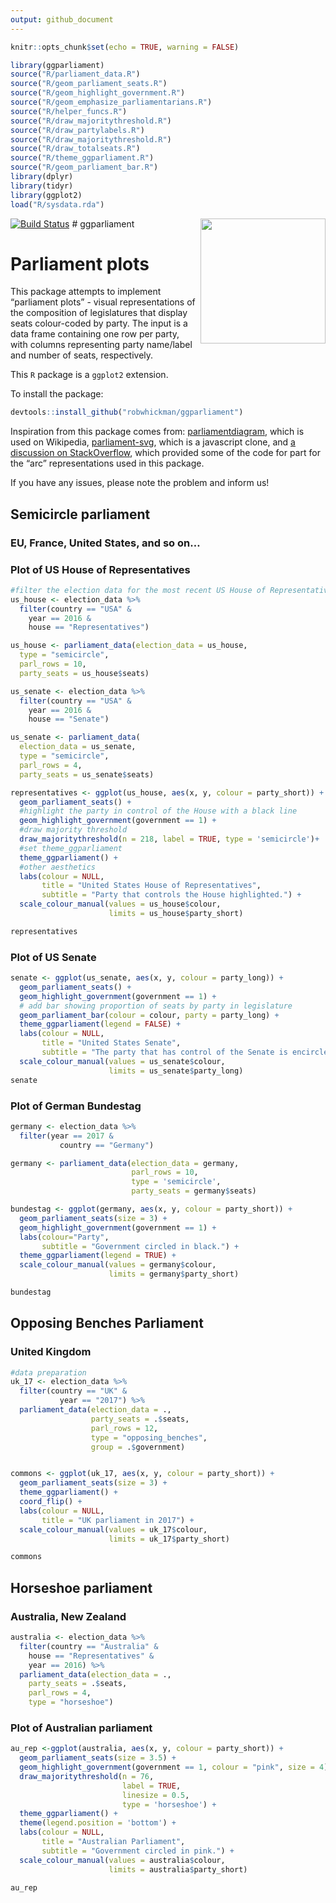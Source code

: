 ```yaml
---
output: github_document
---
```


<!-- README.md is generated from README.Rmd. Please edit that file -->


```r
knitr::opts_chunk$set(echo = TRUE, warning = FALSE)

library(ggparliament)
source("R/parliament_data.R")
source("R/geom_parliament_seats.R")
source("R/geom_highlight_government.R")
source("R/geom_emphasize_parliamentarians.R")
source("R/helper_funcs.R")
source("R/draw_majoritythreshold.R")
source("R/draw_partylabels.R")
source("R/draw_majoritythreshold.R")
source("R/draw_totalseats.R")
source("R/theme_ggparliament.R")
source("R/geom_parliament_bar.R")
library(dplyr)
library(tidyr)
library(ggplot2)
load("R/sysdata.rda")
```
[![Build Status](https://travis-ci.org/RobWHickman/ggparliament.svg?branch=final_presubmission_cleaning)](https://travis-ci.org/RobWHickman/ggparliament)
# ggparliament <img src = "figure/HexSticker.png" align = "right" width = "200"/>

# Parliament plots


This package attempts to implement "parliament plots" - visual representations of the composition of legislatures that display seats colour-coded by party. The input is a data frame containing one row per party, with columns representing party name/label and number of seats, respectively.

This `R` package is a `ggplot2` extension.

To install the package:
```r
devtools::install_github("robwhickman/ggparliament")
```

Inspiration from this package comes from: [parliamentdiagram](https://github.com/slashme/parliamentdiagram), which
is used on Wikipedia, [parliament-svg](https://github.com/juliuste/parliament-svg), which is a javascript clone, and [a discussion on StackOverflow](http://stackoverflow.com/questions/42729174/creating-a-half-donut-or-parliamentary-seating-chart), which provided some of the code for part for the "arc" representations used in this package.


If you have any issues, please note the problem and inform us!

## Semicircle parliament

### EU, France, United States, and so on...


### Plot of US House of Representatives


```r
#filter the election data for the most recent US House of Representatives
us_house <- election_data %>%
  filter(country == "USA" &
    year == 2016 &
    house == "Representatives")

us_house <- parliament_data(election_data = us_house,
  type = "semicircle",
  parl_rows = 10,
  party_seats = us_house$seats)

us_senate <- election_data %>%
  filter(country == "USA" &
    year == 2016 &
    house == "Senate")

us_senate <- parliament_data(
  election_data = us_senate,
  type = "semicircle",
  parl_rows = 4,
  party_seats = us_senate$seats)

```

```r
representatives <- ggplot(us_house, aes(x, y, colour = party_short)) +
  geom_parliament_seats() + 
  #highlight the party in control of the House with a black line
  geom_highlight_government(government == 1) +
  #draw majority threshold
  draw_majoritythreshold(n = 218, label = TRUE, type = 'semicircle')+
  #set theme_ggparliament
  theme_ggparliament() +
  #other aesthetics
  labs(colour = NULL, 
       title = "United States House of Representatives",
       subtitle = "Party that controls the House highlighted.") +
  scale_colour_manual(values = us_house$colour, 
                      limits = us_house$party_short) 

representatives
```

### Plot of US Senate

```r
senate <- ggplot(us_senate, aes(x, y, colour = party_long)) +
  geom_parliament_seats() + 
  geom_highlight_government(government == 1) +
  # add bar showing proportion of seats by party in legislature
  geom_parliament_bar(colour = colour, party = party_long) + 
  theme_ggparliament(legend = FALSE) +
  labs(colour = NULL, 
       title = "United States Senate",
       subtitle = "The party that has control of the Senate is encircled in black.") +
  scale_colour_manual(values = us_senate$colour,
                      limits = us_senate$party_long)
senate 
```


### Plot of German Bundestag

```r
germany <- election_data %>%
  filter(year == 2017 & 
           country == "Germany") 

germany <- parliament_data(election_data = germany, 
                           parl_rows = 10,
                           type = 'semicircle',
                           party_seats = germany$seats)

bundestag <- ggplot(germany, aes(x, y, colour = party_short)) +
  geom_parliament_seats(size = 3) +
  geom_highlight_government(government == 1) + 
  labs(colour="Party",
       subtitle = "Government circled in black.") +  
  theme_ggparliament(legend = TRUE) +
  scale_colour_manual(values = germany$colour, 
                      limits = germany$party_short) 

bundestag
```

## Opposing Benches Parliament



### United Kingdom

```r
#data preparation
uk_17 <- election_data %>% 
  filter(country == "UK" & 
           year == "2017") %>% 
  parliament_data(election_data = .,
                  party_seats = .$seats,
                  parl_rows = 12,
                  type = "opposing_benches",
                  group = .$government)


commons <- ggplot(uk_17, aes(x, y, colour = party_short)) +
  geom_parliament_seats(size = 3) + 
  theme_ggparliament() + 
  coord_flip() + 
  labs(colour = NULL, 
       title = "UK parliament in 2017") +
  scale_colour_manual(values = uk_17$colour, 
                      limits = uk_17$party_short)

commons

```



## Horseshoe parliament

### Australia, New Zealand

```r
australia <- election_data %>%
  filter(country == "Australia" &
    house == "Representatives" &
    year == 2016) %>% 
  parliament_data(election_data = .,
    party_seats = .$seats,
    parl_rows = 4,
    type = "horseshoe")
```

### Plot of Australian parliament

```r
au_rep <-ggplot(australia, aes(x, y, colour = party_short)) +
  geom_parliament_seats(size = 3.5) + 
  geom_highlight_government(government == 1, colour = "pink", size = 4) + 
  draw_majoritythreshold(n = 76, 
                         label = TRUE, 
                         linesize = 0.5,
                         type = 'horseshoe') + 
  theme_ggparliament() +
  theme(legend.position = 'bottom') + 
  labs(colour = NULL,
       title = "Australian Parliament",
       subtitle = "Government circled in pink.") +
  scale_colour_manual(values = australia$colour, 
                      limits = australia$party_short) 

au_rep
```





